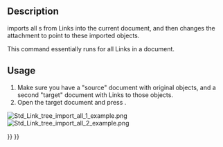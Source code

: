 <languages/>

{{Docnav
|[[Std_LinkImport|LinkImport]]
|[[Std_VarSet|VarSet]]
|[[Std_Base|Std Base]]
|IconL=Std_LinkImport.svg
|IconR=Std_VarSet.svg
|IconC=Freecad.svg
}}

{{GuiCommand
|Name=Std LinkImportAll
|MenuLocation=None
|Workbenches=All
|Version=0.19
|SeeAlso=[[Std_LinkMake|Std LinkMake]], [[Std_LinkMakeRelative|Std LinkMakeRelative]], [[Std_LinkImport|Std LinkImport]]
}}

== Description ==

{{Button|[[File:Std_LinkImportAll.svg|16px]] [[Std_LinkImportAll|Std LinkImportAll]]}} imports all {{PropertyData|Linked Object}}s from Links into the current document, and then changes the attachment to point to these imported objects.

This command essentially runs {{Button|[[File:Std_LinkImport.svg|16px]] [[Std_LinkImport|Std LinkImport]]}} for all Links in a document.

== Usage ==

# Make sure you have a "source" document with original objects, and a second "target" document with Links to those objects.
# Open the target document and press {{Button|[[File:Std_LinkImportAll.svg|16px]] [[Std_LinkImportAll|Import all links]]}}.

[[File:Std_Link_tree_import_all_1_example.png]] [[File:Std_Link_tree_import_all_2_example.png]]

{{Caption|Left: various Links that point to objects in the "source" document. Right: the original objects were imported (copied) into the "target" document, and the existing Links were changed to point to these copies, so they no longer point to objects in "source".}}


{{Docnav
|[[Std_LinkImport|LinkImport]]
|[[Std_VarSet|VarSet]]
|[[Std_Base|Std Base]]
|IconL=Std_LinkImport.svg
|IconR=Std_VarSet.svg
|IconC=Freecad.svg
}}

{{Std_Base_navi{{#translation:}}}}
{{Userdocnavi{{#translation:}}}}